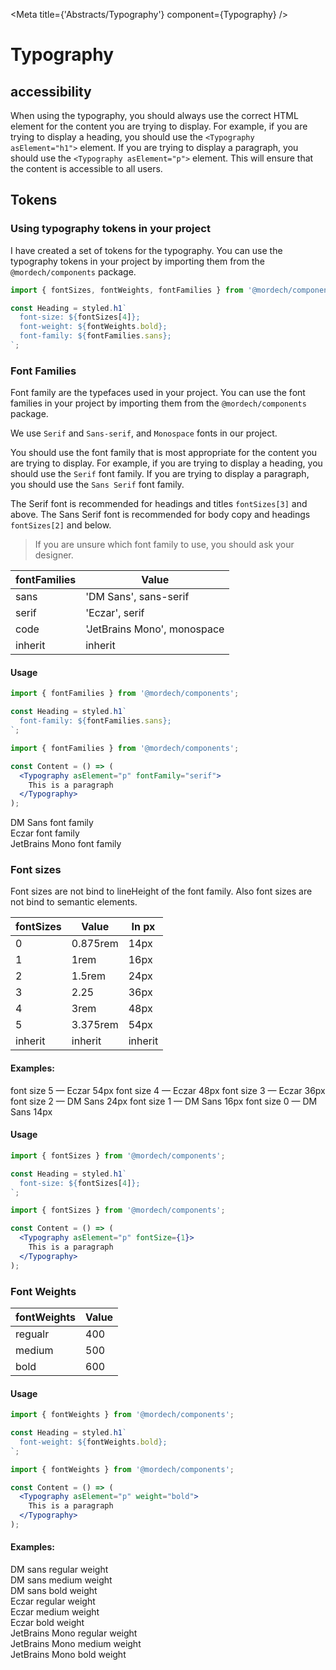 

<Meta title={'Abstracts/Typography'} component={Typography} />

# Typography

## accessibility

When using the typography,
you should always use the correct HTML element for the content you are trying to display.
For example, if you are trying to display a heading, you should use the `<Typography asElement="h1">` element.
If you are trying to display a paragraph, you should use the `<Typography asElement="p">` element. This will ensure that the content is accessible to all users.

## Tokens

### Using typography tokens in your project

I have created a set of tokens for the typography.
You can use the typography tokens in your project by importing them from the `@mordech/components` package.

```jsx
import { fontSizes, fontWeights, fontFamilies } from '@mordech/components';

const Heading = styled.h1`
  font-size: ${fontSizes[4]};
  font-weight: ${fontWeights.bold};
  font-family: ${fontFamilies.sans};
`;
```

### Font Families

Font family are the typefaces used in your project.
You can use the font families in your project by importing them from the
`@mordech/components` package.

We use `Serif` and `Sans-serif`, and `Monospace` fonts in our project.

You should use the font family that is most appropriate for the content you are trying to display.
For example, if you are trying to display a heading, you should use the `Serif` font family.
If you are trying to display a paragraph, you should use the `Sans Serif` font family.

The Serif font is recommended for headings and titles `fontSizes[3]` and above.
The Sans Serif font is recommended for body copy and headings `fontSizes[2]` and below.

> If you are unsure which font family to use, you should ask your designer.

| fontFamilies | Value                       |
| ------------ | --------------------------- |
| sans         | 'DM Sans', sans-serif       |
| serif        | 'Eczar', serif              |
| code         | 'JetBrains Mono', monospace |
| inherit      | inherit                     |

#### Usage

```jsx
import { fontFamilies } from '@mordech/components';

const Heading = styled.h1`
  font-family: ${fontFamilies.sans};
`;
```

```jsx
import { fontFamilies } from '@mordech/components';

const Content = () => (
  <Typography asElement="p" fontFamily="serif">
    This is a paragraph
  </Typography>
);
```

<Typography asElement="p" fontFamily="sans" size={2}>
  DM Sans font family
</Typography>
<br />
<Typography asElement="p" fontFamily="serif" size={2}>
  Eczar font family
</Typography>
<br />
<Typography asElement="p" fontFamily="code" size={2}>
  JetBrains Mono font family
</Typography>

### Font sizes

Font sizes are not bind to lineHeight of the font family.
Also font sizes are not bind to semantic elements.

| fontSizes | Value    | In px   |
| --------- | -------- | ------- |
| 0         | 0.875rem | 14px    |
| 1         | 1rem     | 16px    |
| 2         | 1.5rem   | 24px    |
| 3         | 2.25     | 36px    |
| 4         | 3rem     | 48px    |
| 5         | 3.375rem | 54px    |
| inherit   | inherit  | inherit |

#### Examples:

<Typography asElement="p" size={5} lineHeight="125%" fontFamily="serif">
  font size 5 — Eczar 54px
</Typography>

<Typography asElement="p" size={4} lineHeight="125%" fontFamily="serif">
  font size 4 — Eczar 48px
</Typography>

<Typography asElement="p" size={3} lineHeight="150%" fontFamily="serif">
  font size 3 — Eczar 36px
</Typography>

<Typography asElement="p" size={2} lineHeight="150%" fontFamily="sans">
  font size 2 — DM Sans 24px
</Typography>

<Typography asElement="p" size={1} lineHeight="200%" fontFamily="sans">
  font size 1 — DM Sans 16px
</Typography>

<Typography asElement="p" size={0} lineHeight="200%" fontFamily="sans">
  font size 0 — DM Sans 14px
</Typography>

#### Usage

```jsx
import { fontSizes } from '@mordech/components';

const Heading = styled.h1`
  font-size: ${fontSizes[4]};
`;
```

```jsx
import { fontSizes } from '@mordech/components';

const Content = () => (
  <Typography asElement="p" fontSize={1}>
    This is a paragraph
  </Typography>
);
```

### Font Weights

| fontWeights | Value |
| ----------- | ----- |
| regualr     | 400   |
| medium      | 500   |
| bold        | 600   |

#### Usage

```jsx
import { fontWeights } from '@mordech/components';

const Heading = styled.h1`
  font-weight: ${fontWeights.bold};
`;
```

```jsx
import { fontWeights } from '@mordech/components';

const Content = () => (
  <Typography asElement="p" weight="bold">
    This is a paragraph
  </Typography>
);
```

#### Examples:

<Typography weight="regular">DM sans regular weight</Typography>
<br />
<Typography weight="medium">DM sans medium weight</Typography>
<br />
<Typography weight="bold">DM sans bold weight</Typography>
<br />
<Typography weight="regular" fontFamily="serif">
  Eczar regular weight
</Typography>
<br />
<Typography weight="medium" fontFamily="serif">
  Eczar medium weight
</Typography>
<br />
<Typography weight="bold" fontFamily="serif">
  Eczar bold weight
</Typography>
<br />
<Typography weight="regular" fontFamily="code">
  JetBrains Mono regular weight
</Typography>
<br />
<Typography weight="medium" fontFamily="code">
  JetBrains Mono medium weight
</Typography>
<br />
<Typography weight="bold" fontFamily="code">
  JetBrains Mono bold weight
</Typography>
